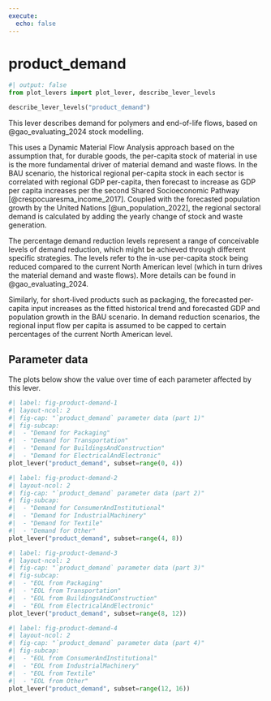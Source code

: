 ```yaml
---
execute:
  echo: false
---
```


# product_demand {#sec-product-demand}

```python
#| output: false
from plot_levers import plot_lever, describe_lever_levels
```

```python
describe_lever_levels("product_demand")
```

This lever describes demand for polymers and end-of-life flows, based on @gao_evaluating_2024 stock modelling.

This uses a Dynamic Material Flow Analysis approach based on the assumption that, for durable goods, the per-capita stock of material in use is the more fundamental driver of material demand and waste flows. In the BAU scenario, the historical regional per-capita stock in each sector is correlated with regional GDP per-capita, then forecast to increase as GDP per capita increases per the second Shared Socioeconomic Pathway [@crespocuaresma_income_2017]. Coupled with the forecasted population growth by the United Nations [@un_population_2022], the regional sectoral demand is calculated by adding the yearly change of stock and waste generation. 

The percentage demand reduction levels represent a range of conceivable levels of demand reduction, which might be achieved through different specific strategies.  The levels refer to the in-use per-capita stock being reduced compared to the current North American level (which in turn drives the material demand and waste flows). More details can be found in @gao_evaluating_2024.

Similarly, for short-lived products such as packaging, the forecasted per-capita input increases as the fitted historical trend and forecasted GDP and population growth in the BAU scenario. In demand reduction scenarios, the regional input flow per capita is assumed to be capped to certain percentages of the current North American level.


## Parameter data

The plots below show the value over time of each parameter affected by this lever.

```python
#| label: fig-product-demand-1
#| layout-ncol: 2
#| fig-cap: "`product_demand` parameter data (part 1)"
#| fig-subcap:
#|  - "Demand for Packaging"
#|  - "Demand for Transportation"
#|  - "Demand for BuildingsAndConstruction"
#|  - "Demand for ElectricalAndElectronic"
plot_lever("product_demand", subset=range(0, 4))
```

```python
#| label: fig-product-demand-2
#| layout-ncol: 2
#| fig-cap: "`product_demand` parameter data (part 2)"
#| fig-subcap:
#|  - "Demand for ConsumerAndInstitutional"
#|  - "Demand for IndustrialMachinery"
#|  - "Demand for Textile"
#|  - "Demand for Other"
plot_lever("product_demand", subset=range(4, 8))
```

```python
#| label: fig-product-demand-3
#| layout-ncol: 2
#| fig-cap: "`product_demand` parameter data (part 3)"
#| fig-subcap:
#|  - "EOL from Packaging"
#|  - "EOL from Transportation"
#|  - "EOL from BuildingsAndConstruction"
#|  - "EOL from ElectricalAndElectronic"
plot_lever("product_demand", subset=range(8, 12))
```

```python
#| label: fig-product-demand-4
#| layout-ncol: 2
#| fig-cap: "`product_demand` parameter data (part 4)"
#| fig-subcap:
#|  - "EOL from ConsumerAndInstitutional"
#|  - "EOL from IndustrialMachinery"
#|  - "EOL from Textile"
#|  - "EOL from Other"
plot_lever("product_demand", subset=range(12, 16))
```
